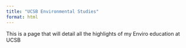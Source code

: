 ```yaml
---
title: "UCSB Environmental Studies"
format: html
---
```


This is a page that will detail all the highlights of my Enviro education at UCSB